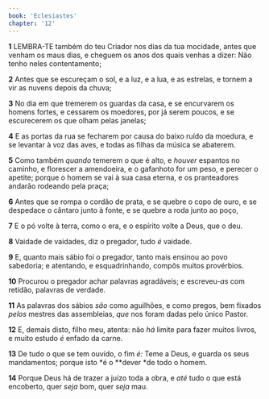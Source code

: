 ```yaml
---
book: 'Eclesiastes'
chapter: '12'
---
```


**1** LEMBRA-TE também do teu Criador nos dias da tua mocidade, antes que venham os maus dias, e cheguem os anos dos quais venhas a dizer: Não tenho neles contentamento;

**2** Antes que se escureçam o sol, e a luz, e a lua, e as estrelas, e tornem a vir as nuvens depois da chuva;

**3** No dia em que tremerem os guardas da casa, e se encurvarem os homens fortes, e cessarem os moedores, por já serem poucos, e se escurecerem os que olham pelas janelas;

**4** E as portas da rua se fecharem por causa do baixo ruído da moedura, e se levantar à voz das aves, e todas as filhas da música se abaterem.

**5** Como também _quando_ temerem o que é alto, e _houver_ espantos no caminho, e florescer a amendoeira, e o gafanhoto for um peso, e perecer o apetite; porque o homem se vai à sua casa eterna, e os pranteadores andarão rodeando pela praça;

**6** Antes que se rompa o cordão de prata, e se quebre o copo de ouro, e se despedace o cântaro junto à fonte, e se quebre a roda junto ao poço,

**7** E o pó volte à terra, como o era, e o espírito volte a Deus, que o deu.

**8** Vaidade de vaidades, diz o pregador, tudo _é_ vaidade.

**9** E, quanto mais sábio foi o pregador, tanto mais ensinou ao povo sabedoria; e atentando, e esquadrinhando, compôs muitos provérbios.

**10** Procurou o pregador achar palavras agradáveis; e escreveu-_as_ com retidão, palavras de verdade.

**11** As palavras dos sábios _são_ como aguilhões, e como pregos, bem fixados _pelos_ mestres das assembleias, _que_ nos foram dadas pelo único Pastor.

**12** E, demais disto, filho meu, atenta: não _há_ limite para fazer muitos livros, e muito estudo _é_ enfado da carne.

**13** De tudo o que se tem ouvido, o fim _é:_ Teme a Deus, e guarda os seus mandamentos; porque isto *é o \*\*dever *de todo o homem.

**14** Porque Deus há de trazer a juízo toda a obra, e _até_ tudo o que está encoberto, quer _seja_ bom, quer _seja_ mau.
